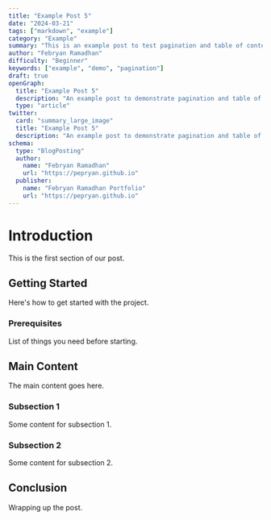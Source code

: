 ```yaml
---
title: "Example Post 5"
date: "2024-03-21"
tags: ["markdown", "example"]
category: "Example"
summary: "This is an example post to test pagination and table of contents"
author: "Febryan Ramadhan"
difficulty: "Beginner"
keywords: ["example", "demo", "pagination"]
draft: true
openGraph:
  title: "Example Post 5"
  description: "An example post to demonstrate pagination and table of contents features."
  type: "article"
twitter:
  card: "summary_large_image"
  title: "Example Post 5"
  description: "An example post to demonstrate pagination and table of contents features."
schema:
  type: "BlogPosting"
  author:
    name: "Febryan Ramadhan"
    url: "https://pepryan.github.io"
  publisher:
    name: "Febryan Ramadhan Portfolio"
    url: "https://pepryan.github.io"
---
```


# Introduction
This is the first section of our post.

## Getting Started
Here's how to get started with the project.

### Prerequisites
List of things you need before starting.

## Main Content
The main content goes here.

### Subsection 1
Some content for subsection 1.

### Subsection 2
Some content for subsection 2.

## Conclusion
Wrapping up the post.